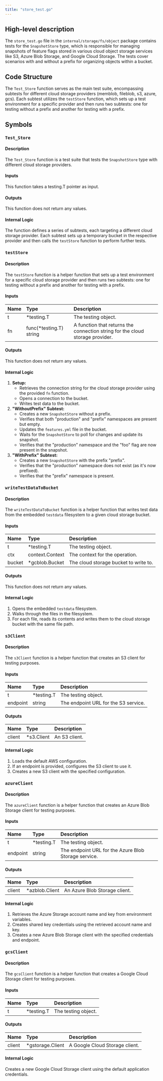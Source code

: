 ```yaml
---
title: "store_test.go"
---
```


## High-level description
The `store_test.go` file in the `internal/storage/fs/object` package contains tests for the `SnapshotStore` type, which is responsible for managing snapshots of feature flags stored in various cloud object storage services like S3, Azure Blob Storage, and Google Cloud Storage. The tests cover scenarios with and without a prefix for organizing objects within a bucket.

## Code Structure
The `Test_Store` function serves as the main test suite, encompassing subtests for different cloud storage providers (memblob, fileblob, s3, azure, gcs). Each subtest utilizes the `testStore` function, which sets up a test environment for a specific provider and then runs two subtests: one for testing without a prefix and another for testing with a prefix.

## Symbols

### `Test_Store`
#### Description
The `Test_Store` function is a test suite that tests the `SnapshotStore` type with different cloud storage providers.

#### Inputs
This function takes a testing.T pointer as input.

#### Outputs
This function does not return any values.

#### Internal Logic
The function defines a series of subtests, each targeting a different cloud storage provider. Each subtest sets up a temporary bucket in the respective provider and then calls the `testStore` function to perform further tests.

### `testStore`
#### Description
The `testStore` function is a helper function that sets up a test environment for a specific cloud storage provider and then runs two subtests: one for testing without a prefix and another for testing with a prefix.

#### Inputs
| Name | Type | Description |
|:-----|:-----|:------------|
| t | *testing.T | The testing object. |
| fn | func(*testing.T) string | A function that returns the connection string for the cloud storage provider. |

#### Outputs
This function does not return any values.

#### Internal Logic
1. **Setup:**
    - Retrieves the connection string for the cloud storage provider using the provided `fn` function.
    - Opens a connection to the bucket.
    - Writes test data to the bucket.
2. **"WithoutPrefix" Subtest:**
    - Creates a new `SnapshotStore` without a prefix.
    - Verifies that both "production" and "prefix" namespaces are present but empty.
    - Updates the `features.yml` file in the bucket.
    - Waits for the `SnapshotStore` to poll for changes and update its snapshot.
    - Verifies that the "production" namespace and the "foo" flag are now present in the snapshot.
3. **"WithPrefix" Subtest:**
    - Creates a new `SnapshotStore` with the prefix "prefix".
    - Verifies that the "production" namespace does not exist (as it's now prefixed).
    - Verifies that the "prefix" namespace is present.

### `writeTestDataToBucket`
#### Description
The `writeTestDataToBucket` function is a helper function that writes test data from the embedded `testdata` filesystem to a given cloud storage bucket.

#### Inputs
| Name | Type | Description |
|:-----|:-----|:------------|
| t | *testing.T | The testing object. |
| ctx | context.Context | The context for the operation. |
| bucket | *gcblob.Bucket | The cloud storage bucket to write to. |

#### Outputs
This function does not return any values.

#### Internal Logic
1. Opens the embedded `testdata` filesystem.
2. Walks through the files in the filesystem.
3. For each file, reads its contents and writes them to the cloud storage bucket with the same file path.

### `s3Client`
#### Description
The `s3Client` function is a helper function that creates an S3 client for testing purposes.

#### Inputs
| Name | Type | Description |
|:-----|:-----|:------------|
| t | *testing.T | The testing object. |
| endpoint | string | The endpoint URL for the S3 service. |

#### Outputs
| Name | Type | Description |
|:-----|:-----|:------------|
| client | *s3.Client | An S3 client. |

#### Internal Logic
1. Loads the default AWS configuration.
2. If an endpoint is provided, configures the S3 client to use it.
3. Creates a new S3 client with the specified configuration.

### `azureClient`
#### Description
The `azureClient` function is a helper function that creates an Azure Blob Storage client for testing purposes.

#### Inputs
| Name | Type | Description |
|:-----|:-----|:------------|
| t | *testing.T | The testing object. |
| endpoint | string | The endpoint URL for the Azure Blob Storage service. |

#### Outputs
| Name | Type | Description |
|:-----|:-----|:------------|
| client | *azblob.Client | An Azure Blob Storage client. |

#### Internal Logic
1. Retrieves the Azure Storage account name and key from environment variables.
2. Creates shared key credentials using the retrieved account name and key.
3. Creates a new Azure Blob Storage client with the specified credentials and endpoint.

### `gcsClient`
#### Description
The `gcsClient` function is a helper function that creates a Google Cloud Storage client for testing purposes.

#### Inputs
| Name | Type | Description |
|:-----|:-----|:------------|
| t | *testing.T | The testing object. |

#### Outputs
| Name | Type | Description |
|:-----|:-----|:------------|
| client | *gstorage.Client | A Google Cloud Storage client. |

#### Internal Logic
Creates a new Google Cloud Storage client using the default application credentials.
